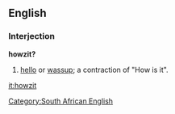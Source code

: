 ==English==

===Interjection===
'''howzit?'''

# {{slang|South African}} [[hello]] or [[wassup]]; a contraction of "How is it".

[[Category:South African English]]

[[it:howzit]]